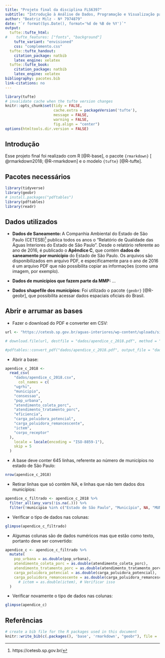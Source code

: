 ```yaml
---
title: "Projeto final da disciplina FLS6397"
subtitle: "Introdução à Análise de Dados, Programação e Visualização para as Ciências Sociais"
author: "Beatriz Milz - Nº 7974879"
date: "`r format(Sys.Date(), format='%d de %B de %Y')`"
output:
  tufte::tufte_html:
#    tufte_features: ["fonts", "background"]
    tufte_variant: "envisioned"
    css: "complemento.css"
  tufte::tufte_handout:
    citation_package: natbib
    latex_engine: xelatex
  tufte::tufte_book:
    citation_package: natbib
    latex_engine: xelatex
bibliography: pacotes.bib
link-citations: no
---
```


```r
library(tufte)
# invalidate cache when the tufte version changes
knitr::opts_chunk$set(tidy = FALSE, 
                      cache.extra = packageVersion('tufte'),
                      message = FALSE,
                      warning = FALSE,
                      fig.align = "center")
options(htmltools.dir.version = FALSE)
```


## Introdução

Esse projeto final foi realizado com R [@R-base], o pacote `{rmarkdown}` [ @rmarkdown2018; @R-rmarkdown] e o modelo `{tufte}` [@R-tufte].

## Pacotes necessários

```r
library(tidyverse)
library(geobr)
# install.packages("pdftables")
library(pdftables)
library(readr)
```


## Dados utilizados

- __Dados de Saneamento: __ A Companhia Ambiental do Estado de São Paulo (CETESB)^[https://cetesb.sp.gov.br/] publica todos os anos o "Relatório de Qualidade das Águas Interiores do Estado de São Paulo". Desde o relatório referente ao ano de 2016, é publicado o __Apêndice C__, que contém __dados de saneamento por município__ do Estado de São Paulo. Os arquivos são disponibilizados em arquivo PDF, e especificamente para o ano de 2016 é um arquivo PDF que não possibilita copiar as informações (como uma imagem, por exemplo).

- __Dados de municípios que fazem parte da MMP:__ ...

- __Dados shapefile dos municípios:__ Foi utilizado o pacote `{geobr}` [@R-geobr], que possibilita acessar dados espaciais oficiais do Brasil.

## Abrir e arrumar as bases

- Fazer o download do PDF e converter em CSV:

```r
url <- "https://cetesb.sp.gov.br/aguas-interiores/wp-content/uploads/sites/12/2019/10/Ap%C3%AAndice-C_Dados-de-Saneamento-por-Munic%C3%ADpio.pdf" # link do apêndice C para o ano de 2018

# download.file(url, destfile = "dados/apendice_c_2018.pdf", method = "curl") # Faz o download do PDF 

#pdftables::convert_pdf("dados/apendice_c_2018.pdf", output_file = "dados/apendice_c_2018.csv", api_key = "xhtlrqbqfaf7")
```

- Abrir a base:
```r

apendice_c_2018 <-
  read_csv(
    "dados/apendice_c_2018.csv",
      col_names = c(
    "ugrhi",
    "municipio",
    "consessao",
    "pop_urbana",
    "atendimento_coleta_porc",
    "atendimento_tratamento_porc",
    "eficiencia",
    "carga_poluidora_potencial",
    "carga_poluidora_remancescente",
    "ictem",
    "corpo_receptor"
  ),
    locale = locale(encoding = "ISO-8859-1"),
    skip = 5
  )

```

- A base deve conter 645 linhas, referente ao número de municípios no estado de São Paulo:

```r
nrow(apendice_c_2018)
```



- Retirar linhas que só contém NA, e linhas que não tem dados dos municípios:

```r
apendice_c_filtrado <- apendice_c_2018 %>% 
  filter_all(any_vars(!is.na(.))) %>% 
  filter(!municipio %in% c("Estado de São Paulo", "Município", NA, "MUNICÍPIO")) 
```

- Verificar o tipo de dados nas colunas:

```r
glimpse(apendice_c_filtrado)
```

- Algumas colunas são de dados numéricos mas que estão como texto, portanto deve ser convertido:

```r
apendice_c <- apendice_c_filtrado %>%
  mutate(
    pop_urbana = as.double(pop_urbana),
    atendimento_coleta_porc = as.double(atendimento_coleta_porc),
    atendimento_tratamento_porc = as.double(atendimento_tratamento_porc),
    carga_poluidora_potencial = as.double(carga_poluidora_potencial),
    carga_poluidora_remancescente = as.double(carga_poluidora_remancescente),
      # ictem = as.double(ictem), # Verificar isso
  )
```


- Verificar novamente o tipo de dados nas colunas:

```r
glimpse(apendice_c)
```

## Referências

```r
# create a bib file for the R packages used in this document
knitr::write_bib(c(.packages(), 'base', 'rmarkdown', "geobr"), file = 'pacotes.bib')
```
